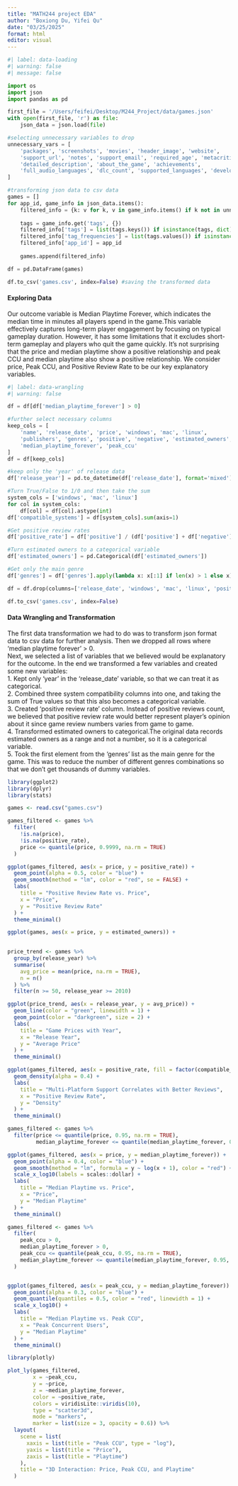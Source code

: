 ```yaml
---
title: "MATH244 project EDA"
author: "Boxiong Du, Yifei Qu"
date: "03/25/2025"
format: html
editor: visual
---
```


```python
#| label: data-loading
#| warning: false
#| message: false

import os
import json
import pandas as pd

first_file = '/Users/feifei/Desktop/M244_Project/data/games.json'
with open(first_file, 'r') as file:
    json_data = json.load(file)

#selecting unnecessary variables to drop
unnecessary_vars = [
    'packages', 'screenshots', 'movies', 'header_image', 'website', 
    'support_url', 'notes', 'support_email', 'required_age', 'metacritic_url',
    'detailed_description', 'about_the_game', 'achievements', 
    'full_audio_languages', 'dlc_count', 'supported_languages', 'developers'
]

#transforming json data to csv data
games = []
for app_id, game_info in json_data.items():
    filtered_info = {k: v for k, v in game_info.items() if k not in unnecessary_vars}
    
    tags = game_info.get('tags', {})
    filtered_info['tags'] = list(tags.keys()) if isinstance(tags, dict) else []
    filtered_info['tag_frequencies'] = list(tags.values()) if isinstance(tags, dict) else []
    filtered_info['app_id'] = app_id
    
    games.append(filtered_info)

df = pd.DataFrame(games)

df.to_csv('games.csv', index=False) #saving the transformed data
```

#### Exploring Data

Our outcome variable is Median Playtime Forever, which indicates the median time in minutes all players spend in the game.This variable effectively captures long-term player engagement by focusing on typical gameplay duration. However, it has some limitations that it excludes short-term gameplay and players who quit the game quickly. It's not surprising that the price and median playtime show a positive relationship and peak CCU and median playtime also show a positive relationship. We consider price, Peak CCU, and Positive Review Rate to be our key explanatory variables.

```python
#| label: data-wrangling
#| warning: false

df = df[df['median_playtime_forever'] > 0]

#further select necessary columns
keep_cols = [
    'name', 'release_date', 'price', 'windows', 'mac', 'linux',
    'publishers', 'genres', 'positive', 'negative', 'estimated_owners',
    'median_playtime_forever', 'peak_ccu'
]
df = df[keep_cols]

#keep only the 'year' of release data
df['release_year'] = pd.to_datetime(df['release_date'], format='mixed').dt.year

#Turn True/False to 1/0 and then take the sum
system_cols = ['windows', 'mac', 'linux']
for col in system_cols:
    df[col] = df[col].astype(int)
df['compatible_systems'] = df[system_cols].sum(axis=1)

#Get positive review rates
df['positive_rate'] = df['positive'] / (df['positive'] + df['negative'])

#Turn estimated owners to a categorical variable
df['estimated_owners'] = pd.Categorical(df['estimated_owners'])

#Get only the main genre
df['genres'] = df['genres'].apply(lambda x: x[:1] if len(x) > 1 else x)

df = df.drop(columns=['release_date', 'windows', 'mac', 'linux', 'positive', 'negative'])

df.to_csv('games.csv', index=False)
```

#### Data Wrangling and Transformation

The first data transformation we had to do was to transform json format data to csv data for further analysis. Then we dropped all rows where 'median playtime forever' \> 0.\
Next, we selected a list of variables that we believed would be explanatory for the outcome. In the end we transformed a few variables and created some new variables:\
1. Kept only 'year' in the 'release_date' variable, so that we can treat it as categorical.\
2. Combined three system compatibility columns into one, and taking the sum of True values so that this also becomes a categorical variable.\
3. Created 'positive review rate' column. Instead of positive reviews count, we believed that positive review rate would better represent player's opinion about it since game review numbers varies from game to game.\
4. Transformed estimated owners to categorical.The original data records estimated owners as a range and not a number, so it is a categorical variable.\
5. Took the first element from the 'genres' list as the main genre for the game. This was to reduce the number of different genres combinations so that we don't get thousands of dummy variables.\

```r
library(ggplot2)
library(dplyr)
library(stats)

games <- read.csv("games.csv")
```

```r
games_filtered <- games %>%
  filter(
    !is.na(price),
    !is.na(positive_rate),
    price <= quantile(price, 0.9999, na.rm = TRUE)
  )

ggplot(games_filtered, aes(x = price, y = positive_rate)) +
  geom_point(alpha = 0.5, color = "blue") +
  geom_smooth(method = "lm", color = "red", se = FALSE) +
  labs(
    title = "Positive Review Rate vs. Price",
    x = "Price",
    y = "Positive Review Rate"
  ) +
  theme_minimal()
```

```r
ggplot(games, aes(x = price, y = estimated_owners)) + 
  
```


```r
price_trend <- games %>%
  group_by(release_year) %>%
  summarise(
    avg_price = mean(price, na.rm = TRUE),
    n = n()
  ) %>%
  filter(n >= 50, release_year >= 2010)

ggplot(price_trend, aes(x = release_year, y = avg_price)) +
  geom_line(color = "green", linewidth = 1) +
  geom_point(color = "darkgreen", size = 2) +
  labs(
    title = "Game Prices with Year",
    x = "Release Year",
    y = "Average Price"
  ) +
  theme_minimal()
```

```r
ggplot(games_filtered, aes(x = positive_rate, fill = factor(compatible_systems))) +
  geom_density(alpha = 0.4) +
  labs(
    title = "Multi-Platform Support Correlates with Better Reviews",
    x = "Positive Review Rate",
    y = "Density"
  ) +
  theme_minimal()
```

```r
games_filtered <- games %>%
  filter(price <= quantile(price, 0.95, na.rm = TRUE),
         median_playtime_forever <= quantile(median_playtime_forever, 0.95, na.rm = TRUE))

ggplot(games_filtered, aes(x = price, y = median_playtime_forever)) +
  geom_point(alpha = 0.4, color = "blue") +
  geom_smooth(method = "lm", formula = y ~ log(x + 1), color = "red") +
  scale_x_log10(labels = scales::dollar) +  
  labs(
    title = "Median Playtime vs. Price",
    x = "Price",
    y = "Median Playtime"
  ) +
  theme_minimal()
```

```r
games_filtered <- games %>%
  filter(
    peak_ccu > 0,  
    median_playtime_forever > 0,
    peak_ccu <= quantile(peak_ccu, 0.95, na.rm = TRUE),
    median_playtime_forever <= quantile(median_playtime_forever, 0.95, na.rm = TRUE)
  )


ggplot(games_filtered, aes(x = peak_ccu, y = median_playtime_forever)) +
  geom_point(alpha = 0.3, color = "blue") +
  geom_quantile(quantiles = 0.5, color = "red", linewidth = 1) +  
  scale_x_log10() +  
  labs(
    title = "Median Playtime vs. Peak CCU",
    x = "Peak Concurrent Users",
    y = "Median Playtime"
  ) +
  theme_minimal()
```

```r
library(plotly)

plot_ly(games_filtered, 
        x = ~peak_ccu, 
        y = ~price, 
        z = ~median_playtime_forever,
        color = ~positive_rate,
        colors = viridisLite::viridis(10),
        type = "scatter3d",
        mode = "markers",
        marker = list(size = 3, opacity = 0.6)) %>%
  layout(
    scene = list(
      xaxis = list(title = "Peak CCU", type = "log"),
      yaxis = list(title = "Price"),
      zaxis = list(title = "Playtime")
    ),
    title = "3D Interaction: Price, Peak CCU, and Playtime"
  )
```

